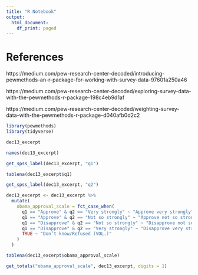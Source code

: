 ```yaml
---
title: "R Notebook"
output:
  html_document:
    df_print: paged
---
```


# References
https://medium.com/pew-research-center-decoded/introducing-pewmethods-an-r-package-for-working-with-survey-data-97601a250a46

https://medium.com/pew-research-center-decoded/exploring-survey-data-with-the-pewmethods-r-package-198c4eb9d1af

https://medium.com/pew-research-center-decoded/weighting-survey-data-with-the-pewmethods-r-package-d040afb0d2c2

```r
library(pewmethods)
library(tidyverse)
```

```r
dec13_excerpt
```

```r
names(dec13_excerpt)
```

```r
get_spss_label(dec13_excerpt, "q1")
```


```r
tablena(dec13_excerpt$q1)
```

```r
get_spss_label(dec13_excerpt, "q2")
```

```r
dec13_excerpt <- dec13_excerpt %>%
  mutate(
    obama_approval_scale = fct_case_when(
      q1 == "Approve" & q2 == "Very strongly" ~ "Approve very strongly",
      q1 == "Approve" & q2 == "Not so strongly" ~ "Approve not so strongly", 
      q1 == "Disapprove" & q2 == "Not so strongly" ~ "Disapprove not so strongly",
      q1 == "Disapprove" & q2 == "Very strongly" ~ "Disapprove very strongly",
      TRUE ~ "Don’t know/Refused (VOL.)"
    )
  )
```


```r
tablena(dec13_excerpt$obama_approval_scale)
```


```r
get_totals("obama_approval_scale", dec13_excerpt, digits = 1)
```



